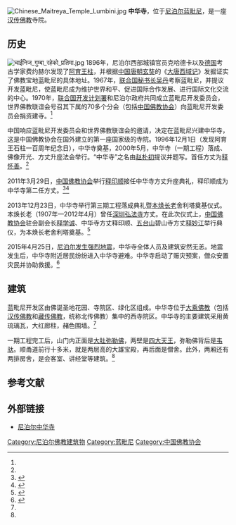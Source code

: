 [[File:Chinese_Maitreya_Temple_Lumbini.jpg|thumb]]
'''中华寺'''，位于[[尼泊尔|尼泊尔]]{{link-en|鲁潘德希县|Rupandehi District}}[[蓝毗尼|蓝毗尼]]，是一座[[汉传佛教|汉传佛教]]寺院。

==历史==
[[File:चाईनिज_गुम्बा_रहेको_प्रतिमा.jpg|thumb]]
1896年，尼泊尔西部城镇官员克哈德卡以及[[德国|德国]]考古学家费约赫尔发现了[[阿育王柱|阿育王柱]]，并根据[[中国|中国]][[唐朝|唐朝]][[玄奘|玄奘]]的《[[大唐西域记|大唐西域记]]》发掘证实了佛教宝地蓝毗尼的具体地址。1967年，[[联合国秘书长|联合国秘书长]][[吴丹|吴丹]]考察蓝毗尼，并提议开发蓝毗尼，使蓝毗尼成为维护世界和平、促进国际合作发展、进行国际文化交流的中心。1970年，[[联合国开发计划署|联合国开发计划署]]和尼泊尔政府共同成立蓝毗尼开发委员会，世界佛教联谊会号召其下属的70多个分会（包括[[中国佛教协会|中国佛教协会]]）向蓝毗尼开发委员会捐资建寺。<ref name=geguo/>

中国响应蓝毗尼开发委员会和世界佛教联谊会的邀请，决定在蓝毗尼兴建中华寺，这是中国佛教协会在国外建立的第一座国家级的寺院。1996年12月1日（发现阿育王石柱一百周年纪念日），中华寺奠基，2000年5月，中华寺（一期工程）落成、佛像开光、方丈升座法会举行。“中华寺”之名由[[赵朴初|赵朴初]]提议并题写。首任方丈为[[释怀善|释怀善]]。<ref name=geguo/>

2011年3月29日，[[中国佛教协会|中国佛教协会]]举行[[释印顺_(中国佛教协会)|释印顺]]接任中华寺方丈升座典礼，释印顺成为中华寺第二任方丈。<ref>{{Cite web |url=http://www.chinesetemple.org/a/xrfz/2013/0830/307.html |title=印顺大和尚，尼泊尔中华寺，2013-08-30 |accessdate=2015-04-25 |archive-date=2015-04-29 |archive-url=https://web.archive.org/web/20150429185746/http://www.chinesetemple.org/a/xrfz/2013/0830/307.html |dead-url=no }}</ref><ref name=geguo>{{Cite web |url=http://fo.ifeng.com/fojiaolvyou/detail_2014_04/22/35957489_0.shtml |title=蓝毗尼各国寺院 中华寺唯一红墙黄瓦，凤凰网，2014-04-22 |accessdate=2015-04-25 |archive-date=2020-11-21 |archive-url=https://web.archive.org/web/20201121135228/https://fo.ifeng.com/fojiaolvyou/detail_2014_04/22/35957489_0.shtml |dead-url=no }}</ref>

2013年12月23日，中华寺举行第三期工程落成典礼暨[[释本焕|本焕长老]]舍利塔奠基仪式。本焕长老（1907年—2012年4月）曾任[[深圳|深圳]][[弘法寺_(深圳)|弘法寺]]方丈。在此次仪式上，[[中国佛教协会|中国佛教协会]]驻会副会长[[释学诚|释学诚]]、中华寺方丈释印顺、[[五台山|五台山]]碧山寺方丈[[释妙江|释妙江]]举行典仪，为本焕长老舍利塔奠基。<ref>{{Cite web |url=http://www.chinanews.com/tp/hd2011/2013/12-23/281246.shtml |title=尼泊尔中华寺开建本焕长老舍利塔，中新网，2013-12-23 |accessdate=2015-04-25 |archive-date=2020-11-05 |archive-url=https://web.archive.org/web/20201105031253/http://www.chinanews.com/tp/hd2011/2013/12-23/281246.shtml |dead-url=no }}</ref>

2015年4月25日，[[2015年尼泊尔地震|尼泊尔发生强烈地震]]，中华寺全体人员及建筑安然无恙。地震发生后，中华寺附近居民纷纷进入中华寺避难。中华寺启动了赈灾预案，僧众安置灾民并协助救援。<ref>{{Cite web |url=http://fo.ifeng.com/a/20150425/41067614_0.shtml#_from_ralated |title=尼泊尔8.1级地震 附近居民前往中华寺避难，凤凰网，2015-04-25 |accessdate=2015-04-25 |archive-date=2020-11-21 |archive-url=https://web.archive.org/web/20201121184402/https://fo.ifeng.com/a/20150425/41067614_0.shtml#_from_ralated |dead-url=no }}</ref>

==建筑==
蓝毗尼开发区由佛诞圣地花园、寺院区、绿化区组成。中华寺位于[[大乘佛教|大乘佛教]]（包括[[汉传佛教|汉传佛教]]和[[藏传佛教|藏传佛教]]，统称北传佛教）集中的西寺院区。中华寺的主要建筑采用黄琉璃瓦，大红廊柱，赭色围墙。<ref name=geguo/>

一期工程完工后，山门内正面是[[大肚弥勒佛|大肚弥勒佛]]，两壁是[[四大天王|四大天王]]，弥勒佛背后是[[韦驮|韦驮]]。顺甬道前行十多米，就是两层高的大雄宝殿，再后面是僧舍。此外，两厢还有两排房舍，是会客室、讲经堂等建筑。<ref name=geguo/>

==参考文献==
{{reflist}}

==外部链接==
*[http://www.chinesetemple.org/index.html 尼泊尔中华寺]{{Wayback|url=http://www.chinesetemple.org/index.html |date=20150417080228 }}

[[Category:尼泊尔佛教建筑物|Category:尼泊尔佛教建筑物]]
[[Category:蓝毗尼|Category:蓝毗尼]]
[[Category:中国佛教协会|Category:中国佛教协会]]